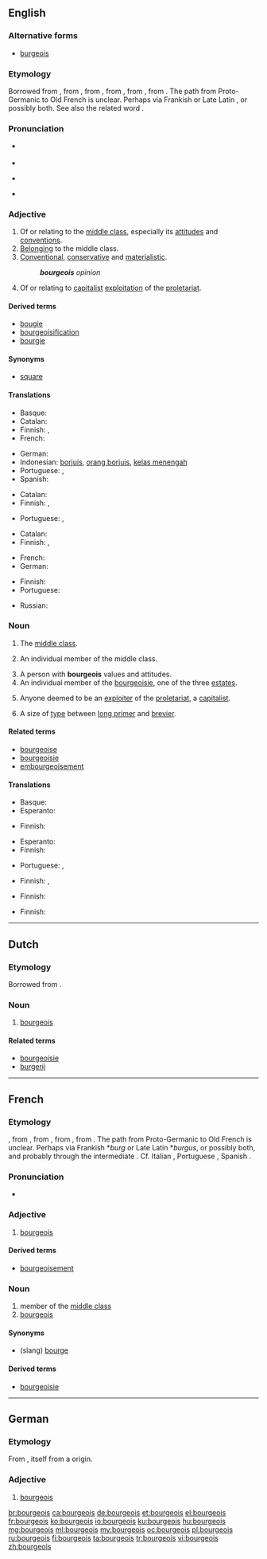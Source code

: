 ==English==
{{was wotd|2008|March|15}}

===Alternative forms===
* [[burgeois]]

===Etymology===
Borrowed from {{etyl|fr|en}} {{term|bourgeois||a class of citizens who were wealthier members of the Third Estate|lang=fr}}, from {{etyl|xno|en}} {{term|burgeis||town dweller|lang=fro}}, from {{etyl|fro|en}} {{term|borjois|lang=fro}}, from {{term|borc||town|lang=fro}}, from {{etyl|gem-pro|en}} {{term/t|gem-pro|*burgz||fortress}}, from {{etyl|ine-pro|en}} {{term/t|ine-pro|*bʰrgʰ-||fortified elevation}}. The path from Proto-Germanic to Old French is unclear. Perhaps via Frankish {{term/t|frk|*burg}} or Late Latin {{term/t|la|*burgus}}, or possibly both. See also the related word {{term|burgess|lang=en}}.

===Pronunciation===
* {{a|UK}} {{IPA|/ˈbɔːʒ.wɑː/|/ˈbʊəʒ.wɑː/}}
* {{audio|en-uk-bourgeois.ogg|Audio (UK)}}
* {{a|US}} {{IPA|/buɹʒ.ˈwɑː/|/ˈbuɹʒ.wɑː/}}
* {{audio|en-us-bourgeois.ogg|Audio (US)}}

===Adjective===
{{en-adj}}

# Of or relating to the [[middle class]], especially its [[attitudes]] and [[conventions]].
# [[belong|Belonging]] to the middle class.
# [[conventional|Conventional]], [[conservative]] and [[materialistic]].
#: '''''bourgeois''' opinion''
# {{context|Marxism|lang=en}} Of or relating to [[capitalist]] [[exploitation]] of the [[proletariat]].

====Derived terms====
* [[bougie]]
* [[bourgeoisification]]
* [[bourgie]]

====Synonyms====
* {{sense|conventional, conservative}} [[square]]

====Translations====
{{trans-top|of or relating to the middle class}}
* Basque: {{t-|eu|burges}}
* Catalan: {{t-|ca|burgès}}
* Finnish: {{t-|fi|porvarillinen}}, {{t+|fi|keskiluokkainen}}
* French: {{t+|fr|bourgeois}}
{{trans-mid}}
* German: {{t+|de|bourgeois}}
* Indonesian: [[borjuis]], [[orang borjuis]], [[kelas menengah]]
* Portuguese: {{t+|pt|burguês|m}}, {{t-|pt|burguesa|f}}
* Spanish: {{t-|es|burgués|m}}
{{trans-bottom}}

{{trans-top|belonging to the middle class}}
* Catalan: {{t-|ca|burgès}}
* Finnish: {{t-|fi|porvarillinen}}, {{t+|fi|keskiluokkainen}}
{{trans-mid}}
* Portuguese: {{t+|pt|burguês|m}}, {{t-|pt|burguesa|f}}
{{trans-bottom}}

{{trans-top|conventional, conservative and materialistic}}
* Catalan: {{t-|ca|burgès}}
* Finnish: {{t+|fi|keskiluokkainen}}, {{t-|fi|poroporvarillinen}}
{{trans-mid}}
* French: {{t+|fr|bourgeois}}
* German: {{t+|de|spießig}}
{{trans-bottom}}

{{trans-top|of capitalist exploitation}}
* Finnish: {{t-|fi|porvarillinen}}
* Portuguese: {{t+|pt|burguês}}
{{trans-mid}}
* Russian: {{t+|ru|буржуазный}}
{{trans-bottom}}

===Noun===
{{en-noun|-}}

# {{context|political|collectively|lang=en}} The [[middle class]].
# {{context|rare|lang=en}} An individual member of the middle class.
# A person with '''bourgeois''' values and attitudes.
# An individual member of the [[bourgeoisie]], one of the three [[estate]]s.
# {{context|Marxism|lang=en}} Anyone deemed to be an [[exploiter]] of the [[proletariat]], a [[capitalist]].
# {{context|printing|lang=en}} A size of [[type]] between [[long primer]] and [[brevier]].

====Related terms====
* [[bourgeoise]]
* [[bourgeoisie]]
* [[embourgeoisement]] <!-- Not derived – also borrowed from French, where it is derived -->

====Translations====
{{trans-top|the middle class}}
* Basque: {{t-|eu|burges}}
* Esperanto: {{t-|eo|burĝaro}}
{{trans-mid}}
* Finnish: {{t+|fi|keskiluokka}}
{{trans-bottom}}

{{trans-top|individual member of the middle class}}
* Esperanto: {{t-|eo|burĝo}}
* Finnish: {{t+|fi|porvari}}
{{trans-mid}}
* Portuguese: {{t+|pt|burguês|m}}, {{t-|pt|burguesa|f}}
{{trans-bottom}}

{{trans-top|person with bourgeois values}}
* Finnish: {{t+|fi|porvari}}, {{t-|fi|poroporvari}}
{{trans-mid}}
{{trans-bottom}}

{{trans-top|member of the bourgeoisie estate}}
* Finnish: {{t+|fi|porvari}}
{{trans-mid}}
{{trans-bottom}}

{{trans-top|capitalist}}
* Finnish: {{t+|fi|porvari}}
{{trans-mid}}
{{trans-bottom}}

----

==Dutch==

===Etymology===
Borrowed from {{etyl|fr|nl}} {{term|bourgeois|lang=fr}}.

===Noun===
{{nl-noun|m|bourgeois|bourgeoistje}}

# [[#English|bourgeois]]

====Related terms====
* [[bourgeoisie]]
* [[burgerij]]

----

==French==

===Etymology===
{{etyl|xno|fr}} {{term|burgeis||town dweller|lang=fro}}, from {{etyl|fro|fr}} {{term|borjois|lang=fro}}, from {{term|borc||town|lang=fro}}, from {{etyl|gem-pro|fr}} {{term/t|gem-pro|*burgz||fortress}}, from {{etyl|ine-pro|fr}} {{term/t|ine-pro|*bʰrgʰ-||fortified elevation}}. The path from Proto-Germanic to Old French is unclear. Perhaps via Frankish *''burg'' or Late Latin *''burgus'', or possibly both, and probably through the {{etyl|LL.|fr}} intermediate {{term|burgensis|lang=la}}. Cf. Italian {{term|borghese|lang=it}}, Portuguese {{term|burguês|lang=pt}}, Spanish {{term|burgués|lang=es}}.

===Pronunciation===
* {{audio|Fr-bourgeois.ogg|audio}}

===Adjective===
{{fr-adj|mp=bourgeois}}

# [[#English|bourgeois]]

====Derived terms====
* [[bourgeoisement]]

===Noun===
{{fr-noun|m|plural=bourgeois|f=bourgeoise}}

# member of the [[middle class]]
# [[#English|bourgeois]]

====Synonyms====
* (slang) [[bourge]]

====Derived terms====
* [[bourgeoisie]]

----

==German==

===Etymology===
From {{etyl|fr|de}}, itself from a {{etyl|gem|de}} origin.

===Adjective===
{{de-adj|bourgeoiser|bourgeoisesten}}

# [[bourgeois#English|bourgeois]]

[[br:bourgeois]]
[[ca:bourgeois]]
[[de:bourgeois]]
[[et:bourgeois]]
[[el:bourgeois]]
[[fr:bourgeois]]
[[ko:bourgeois]]
[[io:bourgeois]]
[[ku:bourgeois]]
[[hu:bourgeois]]
[[mg:bourgeois]]
[[ml:bourgeois]]
[[my:bourgeois]]
[[oc:bourgeois]]
[[pl:bourgeois]]
[[ru:bourgeois]]
[[fi:bourgeois]]
[[ta:bourgeois]]
[[tr:bourgeois]]
[[vi:bourgeois]]
[[zh:bourgeois]]